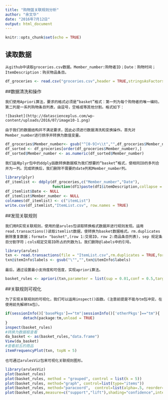 ```yaml
---
title: "购物篮关联规则分析"
author: "余文华"
date: "2016年7月12日"
output: html_document
---
```


```r
knitr::opts_chunk$set(echo = TRUE)
```

## 读取数据

    从github中读取groceries.csv数据。Member_number:购物者ID；Date：购物时间；ItemDescription：购买物品条目。
    
```r
df_groceries <- read.csv("groceries.csv",header = TRUE,stringsAsFactors = FALSE)
```

##数据清洗和操作

    我们使用Apriori算法，要求的格式必须是“basket”格式：第一列为每个购物者的唯一编码，第二列是一系列购物条目列表，由逗号，空格或等其他分割。格式如下：
    
    ![basket](http://datascienceplus.com/wp-content/uploads/2016/07/image10-1.png)
    
    由于我们的数据结构并不满足要求，因此必须进行数据清洗和变换操作。首先对Member_number进行排序并转换为数值变量。
```r
df_groceries$Member_number<- gsub("^[0-9]+\\t","",df_groceries$Member_number)
df_sorted <- df_groceries[order(df_groceries$Member_number),]
df_sorted$Member_number <- as.numeric(df_sorted$Member_number)
```

    我们运用plyr包中的ddply函数转换数据框为我们想要的“basket”格式，使相同ID的多列合并为一列。完成转换后，我们删除不需要的date列和Member_number列。
```r
library(plyr)
df_itemlist <- ddply(df_groceries,c("Member_number","Date"),
                     function(df1)paste(df1$itemDescription,collapse = ","))
df_itemlist$Date <- NULL
df_itemlist$Member_number <- NULL
colnames(df_itemlist) <- c("itemList")
write.csv(df_itemlist,"ItemList.csv", row.names = TRUE)
```

##发现关联规则

    我们用R实现关联规则，使用的是arules包读取转换格式数据并进行规则发现。运用read.transactions()读取itemlist数据，使转换为basket数据格式。rm.duplicates 删除重复数据；format= "basket",(row 1:交易ID，row 2:商品条目列表)，sep 规定条目分割字符；cols规定交易ID所占的列数为1。我们删除@labels中的引号。   
```r
library(arules)
txn <- read.transactions(file = "ItemList.csv",rm.duplicates = TRUE,format = "basket",sep = ",",cols = 1)
txn@itemInfo$labels <- gsub("\"","",txn@itemInfo$labels)
```
    最后，通过设置最小支持度和可信度，实现apriori算法。
```r
basket_rules <- apriori(txn,parameter = list(sup = 0.01,conf = 0.5,target = "rules"))
```
   
##关联规则可视化

    为了实现关联规则的可视化，我们可以运用inspect()函数。(注意前提是不能与tm包冲突，在使用前先解绑tm包)。
    
```r
if(sessionInfo()['basePkgs']=="tm"|sessionInfo()['otherPkgs']=="tm"){
        detach(package:tm,unload = TRUE)
}
inspect(basket_rules)
#转换为数据框查看
da_basket <- as(basket_rules,"data.frame")
View(da_basket)
#查看前五的商品
itemFrequencyPlot(txn, topN = 5)
```
    
    也可通过arulesViz包来可视化关联规则图形。
```r
library(arulesViz)
plot(basket_rules)
plot(basket_rules, method = "grouped", control = list(k = 5))
plot(basket_rules, method="graph", control=list(type="items"))
plot(basket_rules, method="paracoord",  control=list(alpha=.5, reorder=TRUE))
plot(basket_rules,measure=c("support","lift"),shading="confidence",interactive=T)

```


